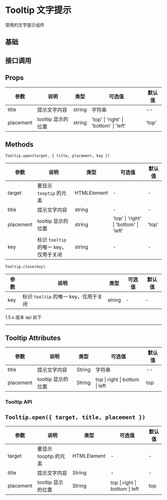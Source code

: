 # Tooltip 文字提示

常用的文字提示组件

## 基础


<DemoBase />

## 接口调用


<DemoApi />

## Props

| 参数      | 说明               | 类型   | 可选值                                 | 默认值 |
| --------- | ------------------ | ------ | -------------------------------------- | ------ |
| title     | 提示文字内容       | string | 字符串                                 | --     |
| placement | tooltip 显示的位置 | string | 'top' \| 'right' \| 'bottom' \| 'left' | 'top'  |

## Methods

`Tooltip.open(target, { title, placement, key })`

| 参数      | 说明                                  | 类型        | 可选值                                 | 默认值 |
| --------- | ------------------------------------- | ----------- | -------------------------------------- | ------ |
| target    | 要显示 `tooptip` 的元素               | HTMLElement | -                                      | -      |
| title     | 提示文字内容                          | string      | -                                      | -      |
| placement | tooltip 显示的位置                    | string      | 'top' \| 'right' \| 'bottom' \| 'left' | 'top'  |
| key       | 标识 `tooltip` 的唯一 key，仅用于关闭 | string      | -                                      | -      |

`Tooltip.close(key)`

| 参数 | 说明                                  | 类型   | 可选值 | 默认值 |
| ---- | ------------------------------------- | ------ | ------ | ------ |
| key  | 标识 `tooltip` 的唯一 key，仅用于关闭 | string | -      | -      |

<div style={{ position: 'relative' }}>
  <span
    style={{
      position: 'absolute',
      background: '#fff',
      left: '50%',
      transform: 'translate(-50%, -50%)',
      fontSize: '14px',
      padding: 8,
      color: '#999'
    }}
  >
    1.5.x 版本 api 如下
  </span>
  <hr style={{ marginTop: 50, marginBottom: 20, border: '0.5px dashed #c8c8c8' }} />
</div>

## Tooltip Attributes

| 参数      | 说明               | 类型   | 可选值                         | 默认值 |
| --------- | ------------------ | ------ | ------------------------------ | ------ |
| title     | 提示文字内容       | String | 字符串                         | --     |
| placement | tooltip 显示的位置 | String | top \| right \| bottom \| left | top    |

### Tooltip API

## `Tooltip.open({ target, title, placement })`

| 参数      | 说明                  | 类型        | 可选值                         | 默认值 |
| --------- | --------------------- | ----------- | ------------------------------ | ------ |
| target    | 要显示 tooptip 的元素 | HTMLElement | -                              | -      |
| title     | 提示文字内容          | String      | -                              | -      |
| placement | tooltip 显示的位置    | String      | top \| right \| bottom \| left | top    |
